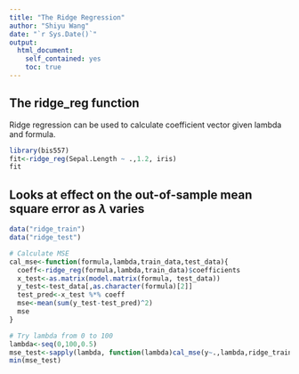 ---
title: "The Ridge Regression"
author: "Shiyu Wang"
date: "`r Sys.Date()`"
output:
  html_document:
    self_contained: yes
    toc: true
---
<!--
%\VignetteEngine{knitr::rmarkdown}
%\VignetteIndexEntry{The ridge regression vignette}
-->
## The ridge_reg function
Ridge regression can be used to calculate coefficient vector given lambda and formula.
```{r}
library(bis557)
fit<-ridge_reg(Sepal.Length ~ .,1.2, iris)
fit
```
## Looks at effect on the out-of-sample mean square error as $\lambda$ varies
```{r}
data("ridge_train")
data("ridge_test")

# Calculate MSE
cal_mse<-function(formula,lambda,train_data,test_data){
  coeff<-ridge_reg(formula,lambda,train_data)$coefficients
  x_test<-as.matrix(model.matrix(formula, test_data))
  y_test<-test_data[,as.character(formula)[2]]
  test_pred<-x_test %*% coeff
  mse<-mean(sum(y_test-test_pred)^2)
  mse
}

# Try lambda from 0 to 100
lambda<-seq(0,100,0.5)
mse_test<-sapply(lambda, function(lambda)cal_mse(y~.,lambda,ridge_train,ridge_test))
min(mse_test)

```



